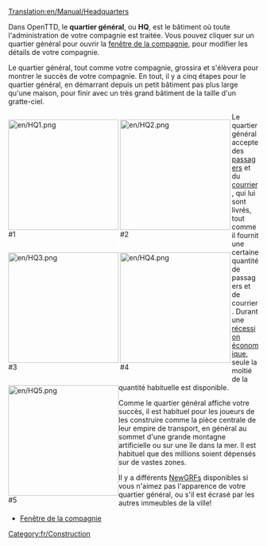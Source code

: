 [[Translation:en/Manual/Headquarters]]

Dans OpenTTD, le '''quartier général''', ou '''HQ''', est le bâtiment où toute l'administration de votre compagnie est traitée. Vous pouvez cliquer sur un quartier général pour ouvrir la [[fr/Manual/Compagnie de transport|fenêtre de la compagnie]], pour modifier les détails de votre compagnie.

Le quartier général, tout comme votre compagnie, grossira et s'élèvera pour montrer le succès de votre compagnie. En tout, il y a cinq étapes pour le quartier général, en démarrant depuis un petit bâtiment pas plus large qu'une maison, pour finir avec un très grand bâtiment de la taille d'un gratte-ciel.

<div style="float:left;border-right:3px solid white">[[File:en/HQ1.png|222px]]<br />#1</div>
<div style="float:left;border-right:3px solid white">[[File:en/HQ2.png|222px]]<br />#2</div>
<div style="float:left;border-right:3px solid white">[[File:en/HQ3.png|222px]]<br />#3</div>
<div style="float:left;border-right:3px solid white">[[File:en/HQ4.png|222px]]<br />#4</div>
<div style="float:left">[[File:en/HQ5.png|222px]]<br />#5</div>

{{en/-}}

Le quartier général accepte des [[fr/Manual/Base Set/Economy/Passagers|passagers]] et du [[fr/Manual/Base Set/Economy/Courrier|courrier]], qui lui sont livrés, tout comme il fournit une certaine quantité de passagers et de courrier. Durant une [[fr/Manual/Économie#Récession|récession économique]], seule la moitié de la quantité habituelle est disponible.

Comme le quartier général affiche votre succès, il est habituel pour les joueurs de les construire comme la pièce centrale de leur empire de transport, en général au sommet d'une grande montagne artificielle ou sur une île dans la mer. Il est habituel que des millions soient dépensés sur de vastes zones.

Il y a différents [[fr/Manual/NewGRF|NewGRFs]] disponibles si vous n'aimez pas l'apparence de votre quartier général, ou s'il est écrasé par les autres immeubles de la ville!
*[[fr/Manual/Compagnie de transport|Fenêtre de la compagnie]]

[[Category:fr/Construction]]